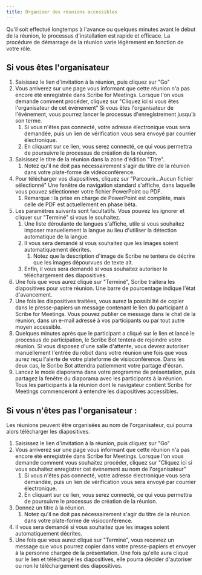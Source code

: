 ```yaml
---
title: Organiser des réunions accessibles
---
```



Qu'il soit effectué longtemps à l'avance ou quelques minutes avant le début de la réunion, le processus d'installation est rapide et efficace. La procédure de démarrage de la réunion varie légèrement en fonction de votre rôle.

## Si vous êtes l'organisateur

1. Saisissez le lien d'invitation à la réunion, puis cliquez sur "Go"
1. Vous arriverez sur une page vous informant que cette réunion n'a pas encore été enregistrée dans Scribe for Meetings. Lorsque l'on vous demande comment procéder, cliquez sur "Cliquez ici si vous êtes l'organisateur de cet événement" Si vous êtes l'organisateur de l'événement, vous pourrez lancer le processus d'enregistrement jusqu'à son terme.
	1. Si vous n'êtes pas connecté, votre adresse électronique vous sera demandée, puis un lien de vérification vous sera envoyé par courrier électronique.
	1. En cliquant sur ce lien, vous serez connecté, ce qui vous permettra de poursuivre le processus de création de la réunion.
1. Saisissez le titre de la réunion dans la zone d'édition "Titre".
	1. Notez qu'il ne doit pas nécessairement s'agir du titre de la réunion dans votre plate-forme de vidéoconférence.
1. Pour télécharger vos diapositives, cliquez sur "Parcourir...Aucun fichier sélectionné" Une fenêtre de navigation standard s'affiche, dans laquelle vous pouvez sélectionner votre fichier PowerPoint ou PDF.
	1. Remarque : la prise en charge de PowerPoint est complète, mais celle de PDF est actuellement en phase bêta.
1. Les paramètres suivants sont facultatifs. Vous pouvez les ignorer et cliquer sur "Terminé" si vous le souhaitez.
	1. Une liste déroulante de langues s'affiche, utile si vous souhaitez imposer manuellement la langue au lieu d'utiliser la détection automatique de la langue.
	1. Il vous sera demandé si vous souhaitez que les images soient automatiquement décrites.
		1. Notez que la description d'image de Scribe ne tentera de décrire que les images dépourvues de texte alt.
	1. Enfin, il vous sera demandé si vous souhaitez autoriser le téléchargement des diapositives.
1. Une fois que vous aurez cliqué sur "Terminé", Scribe traitera les diapositives pour votre réunion. Une barre de pourcentage indique l'état d'avancement.
1. Une fois les diapositives traitées, vous aurez la possibilité de copier dans le presse-papiers un message contenant le lien du participant à Scribe for Meetings. Vous pouvez publier ce message dans le chat de la réunion, dans un e-mail adressé à vos participants ou par tout autre moyen accessible.
1. Quelques minutes après que le participant a cliqué sur le lien et lancé le processus de participation, le Scribe Bot tentera de rejoindre votre réunion. Si vous disposez d'une salle d'attente, vous devrez autoriser manuellement l'entrée du robot dans votre réunion une fois que vous aurez reçu l'alerte de votre plateforme de visioconférence. Dans les deux cas, le Scribe Bot attendra patiemment votre partage d'écran.
1. Lancez le mode diaporama dans votre programme de présentation, puis partagez la fenêtre du diaporama avec les participants à la réunion. Tous les participants à la réunion dont le navigateur contient Scribe for Meetings commenceront à entendre les diapositives accessibles.

## Si vous n'êtes pas l'organisateur :

Les réunions peuvent être organisées au nom de l'organisateur, qui pourra alors télécharger les diapositives.
1. Saisissez le lien d'invitation à la réunion, puis cliquez sur "Go"
1. Vous arriverez sur une page vous informant que cette réunion n'a pas encore été enregistrée dans Scribe for Meetings. Lorsque l'on vous demande comment vous souhaitez procéder, cliquez sur "Cliquez ici si vous souhaitez enregistrer cet événement au nom de l'organisateur"
	1. Si vous n'êtes pas connecté, votre adresse électronique vous sera demandée, puis un lien de vérification vous sera envoyé par courrier électronique.
	1. En cliquant sur ce lien, vous serez connecté, ce qui vous permettra de poursuivre le processus de création de la réunion.
1. Donnez un titre à la réunion.
	1. Notez qu'il ne doit pas nécessairement s'agir du titre de la réunion dans votre plate-forme de visioconférence.
1. Il vous sera demandé si vous souhaitez que les images soient automatiquement décrites.
1. Une fois que vous aurez cliqué sur "Terminé", vous recevrez un message que vous pourrez copier dans votre presse-papiers et envoyer à la personne chargée de la présentation. Une fois qu'elle aura cliqué sur le lien et téléchargé les diapositives, elle pourra décider d'autoriser ou non le téléchargement des diapositives.
